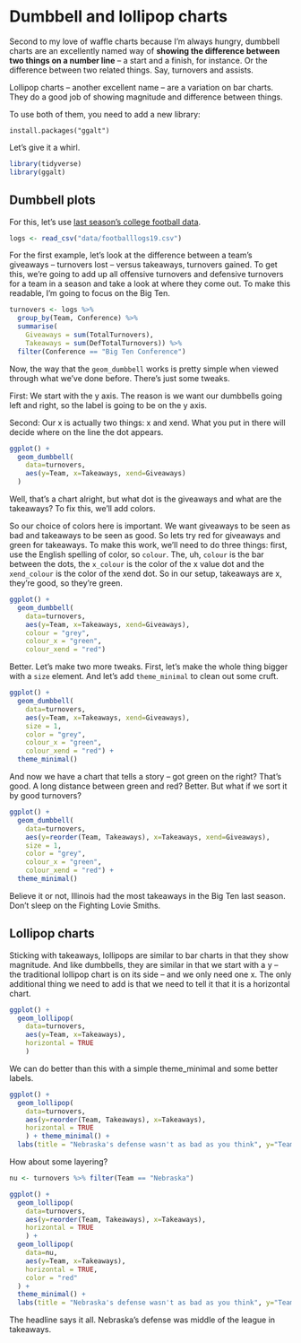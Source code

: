 # Dumbbell and lollipop charts

Second to my love of waffle charts because I'm always hungry, dumbbell charts are an excellently named way of **showing the difference between two things on a number line** -- a start and a finish, for instance. Or the difference between two related things. Say, turnovers and assists. 

Lollipop charts -- another excellent name -- are a variation on bar charts. They do a good job of showing magnitude and difference between things. 

To use both of them, you need to add a new library: 

`install.packages("ggalt")`

Let's give it a whirl.

```r
library(tidyverse)
library(ggalt)
```

## Dumbbell plots

For this, let's use [last season's college football data](https://unl.box.com/s/2prgq48ctoxlukn6kmfjw0u1opda5s0m).

```r
logs <- read_csv("data/footballlogs19.csv")
```

For the first example, let's look at the difference between a team's giveaways -- turnovers lost -- versus takeaways, turnovers gained. To get this, we're going to add up all offensive turnovers and defensive turnovers for a team in a season and take a look at where they come out. To make this readable, I'm going to focus on the Big Ten.

```r
turnovers <- logs %>%
  group_by(Team, Conference) %>% 
  summarise(
    Giveaways = sum(TotalTurnovers), 
    Takeaways = sum(DefTotalTurnovers)) %>%
  filter(Conference == "Big Ten Conference")
```

Now, the way that the `geom_dumbbell` works is pretty simple when viewed through what we've done before. There's just some tweaks. 

First: We start with the y axis. The reason is we want our dumbbells going left and right, so the label is going to be on the y axis. 

Second: Our x is actually two things: x and xend. What you put in there will decide where on the line the dot appears.

```r
ggplot() + 
  geom_dumbbell(
    data=turnovers, 
    aes(y=Team, x=Takeaways, xend=Giveaways)
  )
```

Well, that's a chart alright, but what dot is the giveaways and what are the takeaways? To fix this, we'll add colors.

So our choice of colors here is important. We want giveaways to be seen as bad and takeaways to be seen as good. So lets try red for giveaways and green for takeaways. To make this work, we'll need to do three things: first, use the English spelling of color, so `colour`. The, uh, `colour` is the bar between the dots, the `x_colour` is the color of the x value dot and the `xend_colour` is the color of the xend dot. So in our setup, takeaways are x, they're good, so they're green. 

```r
ggplot() + 
  geom_dumbbell(
    data=turnovers, 
    aes(y=Team, x=Takeaways, xend=Giveaways),
    colour = "grey",
    colour_x = "green",
    colour_xend = "red")
```

Better. Let's make two more tweaks. First, let's make the whole thing bigger with a `size` element. And let's add `theme_minimal` to clean out some cruft. 

```r
ggplot() + 
  geom_dumbbell(
    data=turnovers, 
    aes(y=Team, x=Takeaways, xend=Giveaways),
    size = 1,
    color = "grey",
    colour_x = "green",
    colour_xend = "red") + 
  theme_minimal()
```

And now we have a chart that tells a story -- got green on the right? That's good. A long distance between green and red? Better. But what if we sort it by good turnovers? 

```r
ggplot() + 
  geom_dumbbell(
    data=turnovers, 
    aes(y=reorder(Team, Takeaways), x=Takeaways, xend=Giveaways),
    size = 1,
    color = "grey",
    colour_x = "green",
    colour_xend = "red") + 
  theme_minimal()
```

Believe it or not, Illinois had the most takeaways in the Big Ten last season. Don't sleep on the Fighting Lovie Smiths.

## Lollipop charts

Sticking with takeaways, lollipops are similar to bar charts in that they show magnitude. And like dumbbells, they are similar in that we start with a y -- the traditional lollipop chart is on its side -- and we only need one x. The only additional thing we need to add is that we need to tell it that it is a horizontal chart.

```r
ggplot() + 
  geom_lollipop(
    data=turnovers, 
    aes(y=Team, x=Takeaways), 
    horizontal = TRUE
    )
```

We can do better than this with a simple theme_minimal and some better labels. 

```r
ggplot() + 
  geom_lollipop(
    data=turnovers, 
    aes(y=reorder(Team, Takeaways), x=Takeaways), 
    horizontal = TRUE
    ) + theme_minimal() + 
  labs(title = "Nebraska's defense wasn't as bad as you think", y="Team")
```

How about some layering? 

```r
nu <- turnovers %>% filter(Team == "Nebraska")
```

```r
ggplot() + 
  geom_lollipop(
    data=turnovers, 
    aes(y=reorder(Team, Takeaways), x=Takeaways), 
    horizontal = TRUE
    ) + 
  geom_lollipop(
    data=nu,
    aes(y=Team, x=Takeaways),
    horizontal = TRUE,
    color = "red"
  ) + 
  theme_minimal() + 
  labs(title = "Nebraska's defense wasn't as bad as you think", y="Team")
```

The headline says it all. Nebraska's defense was middle of the league in takeaways. 